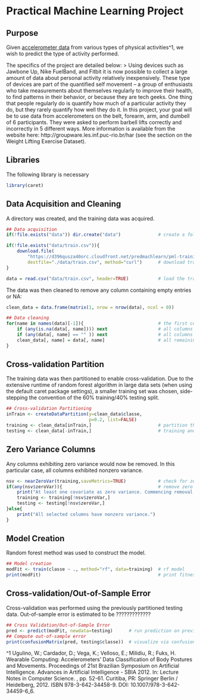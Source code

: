 # Practical Machine Learning Project

## Purpose

Given [accelerometer data](https://d396qusza40orc.cloudfront.net/predmachlearn/pml-training.csv) from various types of physical activities^1, we wish to predict the type of activity performed. 

The specifics of the project are detailed below:
> Using devices such as Jawbone Up, Nike FuelBand, and Fitbit it is now possible to collect a large amount of data about personal activity relatively inexpensively. These type of devices are part of the quantified self movement – a group of enthusiasts who take measurements about themselves regularly to improve their health, to find patterns in their behavior, or because they are tech geeks. One thing that people regularly do is quantify how much of a particular activity they do, but they rarely quantify how well they do it. In this project, your goal will be to use data from accelerometers on the belt, forearm, arm, and dumbell of 6 participants. They were asked to perform barbell lifts correctly and incorrectly in 5 different ways. More information is available from the website here: http://groupware.les.inf.puc-rio.br/har (see the section on the Weight Lifting Exercise Dataset). 

## Libraries
The following library is necessary

```r
library(caret)      

```

## Data Acquisition and Cleaning

A directory was created, and the training data was acquired. 

```r
## Data acquisition
if(!file.exists("data")) dir.create("data")              # create a folder for data

if(!file.exists("data/train.csv")){
    download.file(
        "https://d396qusza40orc.cloudfront.net/predmachlearn/pml-training.csv",
        destfile="./data/train.csv", method="curl")      # download training data
}

data = read.csv("data/train.csv", header=TRUE)           # load the training data
```

The data was then cleaned to remove any column containing empty entries or NA:

```r
clean_data = data.frame(matrix(1, nrow = nrow(data), ncol = 0)) 

## Data cleaning
for(name in names(data)[-1]){                            # the first column (indices) was removed
    if (any(is.na(data[, name]))) next                   # all columns containing NA removed
    if (any(data[, name] == "" )) next                   # all columns containing empty entries removed
    clean_data[, name] = data[, name]                    # all remaining columns added to clean_data 
}
```

## Cross-validation Partition

The training data was then partitioned to enable cross-validation. Due to the extensive runtime of random forest algorithm in large data sets (when using the default caret package settings), a smaller training set was chosen, side-stepping the convention of the 60% training/40% testing split. 

```r
## Cross-validation Partitioning
inTrain <- createDataPartition(y=clean_data$classe,
                               p=0.2, list=FALSE)
training <- clean_data[inTrain,]                         # partition the training data into
testing <- clean_data[-inTrain,]                         # training and testing data for cross-validation
```

## Zero Variance Columns

Any columns exhibiting zero variance would now be removed. In this particular case, all columns exhibited
nonzero variance.

```r
nsv <- nearZeroVar(training,saveMetrics=TRUE)            # check for zero variance
if(any(nsv$zeroVar)){                                    # remove zero variance columns if exist
    print("At least one covariate as zero variance. Commencing removal.")
    training <- training[!nsv$zeroVar,]
    testing <- testing[!nsv$zeroVar,]
}else{
    print("All selected columns have nonzero variance.")
}
```

## Model Creation

Random forest method was used to construct the model.

```r
## Model creation
modFit <- train(classe ~ ., method="rf", data=training)  # rf model
print(modFit)                                            # print fitness of model
```

## Cross-validation/Out-of-Sample Error

Cross-validation was performed using the previously partitioned testing data. Out-of-sample error is estimated to be ?????????????

```r
## Cross Validation/Out-of-Sample Error
pred <- predict(modFit, newdata=testing)      # run prediction on previously partitioned testing data
## Compute out-of-sample error
print(confusionMatrix(pred, testing$classe))  # visualize via confusion matrix
```


^1 Ugulino, W.; Cardador, D.; Vega, K.; Velloso, E.; Milidiu, R.; Fuks, H. Wearable Computing: Accelerometers' Data Classification of Body Postures and Movements. Proceedings of 21st Brazilian Symposium on Artificial Intelligence. Advances in Artificial Intelligence - SBIA 2012. In: Lecture Notes in Computer Science. , pp. 52-61. Curitiba, PR: Springer Berlin / Heidelberg, 2012. ISBN 978-3-642-34458-9. DOI: 10.1007/978-3-642-34459-6_6. 
